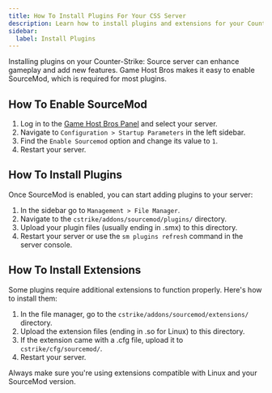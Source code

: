 ```yaml
---
title: How To Install Plugins For Your CSS Server
description: Learn how to install plugins and extensions for your Counter-Strike Source server.
sidebar:
  label: Install Plugins
---
```


Installing plugins on your Counter-Strike: Source server can enhance gameplay and add new features. Game Host Bros makes it easy to enable SourceMod, which is required for most plugins.

## How To Enable SourceMod

1. Log in to the [Game Host Bros Panel](https://panel.gamehostbros.com/) and select your server.
2. Navigate to `Configuration > Startup Parameters` in the left sidebar.
3. Find the `Enable Sourcemod` option and change its value to `1`.
4. Restart your server.

## How To Install Plugins

Once SourceMod is enabled, you can start adding plugins to your server:

1. In the sidebar go to `Management > File Manager`.
2. Navigate to the `cstrike/addons/sourcemod/plugins/` directory.
3. Upload your plugin files (usually ending in .smx) to this directory.
4. Restart your server or use the `sm plugins refresh` command in the server console.


## How To Install Extensions

Some plugins require additional extensions to function properly. Here's how to install them:

1. In the file manager, go to the `cstrike/addons/sourcemod/extensions/` directory.
2. Upload the extension files (ending in .so for Linux) to this directory.
3. If the extension came with a .cfg file, upload it to `cstrike/cfg/sourcemod/`.
4. Restart your server.

Always make sure you're using extensions compatible with Linux and your SourceMod version.